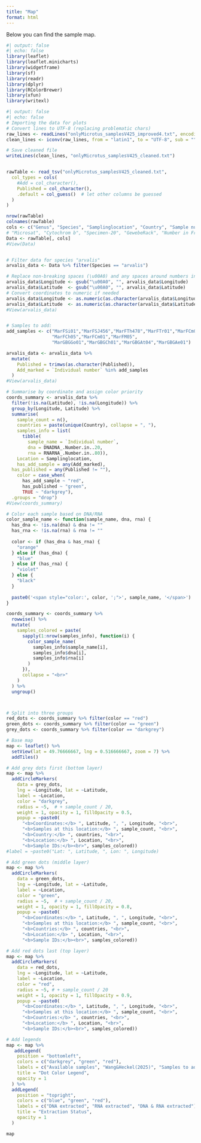 ```yaml
---
title: "Map"
format: html
---
```


Below you can find the sample map.

```r
#| output: false
#| echo: false
library(leaflet)
library(leaflet.minicharts)
library(widgetframe)
library(sf)
library(readr)
library(dplyr)
library(RColorBrewer)
library(xfun)
library(writexl)
```

```r
#| output: false
#| echo: false
# Importing the data for plots
# Convert lines to UTF-8 (replacing problematic chars)
raw_lines <- readLines("onlyMicrotus_samplesV425_improved4.txt", encoding = "latin1")
clean_lines <- iconv(raw_lines, from = "latin1", to = "UTF-8", sub = "")

# Save cleaned file
writeLines(clean_lines, "onlyMicrotus_samplesV425_cleaned.txt")


rawTable <- read_tsv("onlyMicrotus_samplesV425_cleaned.txt",
  col_types = cols(
    #Add = col_character(),
    Published = col_character(),
    .default = col_guess()  # let other columns be guessed
  )
)

nrow(rawTable)
colnames(rawTable)
cols <- c("Genus", "Species", "Samplinglocation", "Country", "Sample number (on tube or bag)", "Individual number", "Extraction y/n?", "Place of capture", "Latitude", "Longitude", "DNADNA_.Number.in..20", "RNARNA_.Number.in..80", "Published")
# "Microsat", "Cytochrom b", "Specimen-20",	"GewebeRack", "Number in Fridge oder -20C oder -80C", "DNADNA_.Number.in..20", "RNARNA_.Number.in..80",	"Lung.Tissue", "Positive? (TULV)", "Published")
Data <- rawTable[, cols]
#View(Data)


# Filter data for species "arvalis"
arvalis_data <- Data %>% filter(Species == "arvalis")

# Replace non-breaking spaces (\u00A0) and any spaces around numbers in Longitude and Latitude
arvalis_data$Longitude <- gsub("\u00A0", "", arvalis_data$Longitude)
arvalis_data$Latitude  <- gsub("\u00A0", "", arvalis_data$Latitude)
# Convert coordinates to numeric if needed
arvalis_data$Longitude <- as.numeric(as.character(arvalis_data$Longitude))
arvalis_data$Latitude  <- as.numeric(as.character(arvalis_data$Latitude))
#View(arvalis_data)


# Samples to add:
add_samples <- c("MarFSi01","MarFSJ456","MarFTh478","MarFTr01","MarFCm04",
                 "MarFCh05","MarFCm01","MarFM05",
                 "MarGBGGo01","MarGBGCh01","MarGBGAt04","MarGBGAe01")

arvalis_data <- arvalis_data %>%
  mutate(
    Published = trimws(as.character(Published)),
    Add_marked = `Individual number` %in% add_samples
  )
#View(arvalis_data)

# Summarise by coordinate and assign color priority
coords_summary <- arvalis_data %>%
  filter(!is.na(Latitude), !is.na(Longitude)) %>%
  group_by(Longitude, Latitude) %>%
  summarise(
    sample_count = n(),
    countries = paste(unique(Country), collapse = ", "),
    samples_info = list(
      tibble(
        sample_name = `Individual number`,
        dna = DNADNA_.Number.in..20,
        rna = RNARNA_.Number.in..80)),
    Location = Samplinglocation,
    has_add_sample = any(Add_marked),
  has_published = any(Published != ""),
    color = case_when(
      has_add_sample ~ "red",
      has_published ~ "green",
      TRUE ~ "darkgrey"),
  .groups = "drop")
#View(coords_summary)

# Color each sample based on DNA/RNA
color_sample_name <- function(sample_name, dna, rna) {
  has_dna <- !is.na(dna) & dna != ""
  has_rna <- !is.na(rna) & rna != ""
  
  color <- if (has_dna & has_rna) {
    "orange"
  } else if (has_dna) {
    "blue"
  } else if (has_rna) {
    "violet"
  } else {
    "black"
  }
  
  paste0('<span style="color:', color, ';">', sample_name, '</span>')
}

coords_summary <- coords_summary %>%
  rowwise() %>%
  mutate(
    samples_colored = paste(
      sapply(1:nrow(samples_info), function(i) {
        color_sample_name(
          samples_info$sample_name[i],
          samples_info$dna[i],
          samples_info$rna[i]
        )
      }),
      collapse = "<br>"
    )
  ) %>%
  ungroup()



# Split into three groups
red_dots <- coords_summary %>% filter(color == "red")
green_dots <- coords_summary %>% filter(color == "green")
grey_dots <- coords_summary %>% filter(color == "darkgrey")

# Base map
map <- leaflet() %>%
  setView(lat = 49.76666667, lng = 0.516666667, zoom = 7) %>%
  addTiles()

# Add grey dots first (bottom layer)
map <- map %>%
  addCircleMarkers(
    data = grey_dots,
    lng = ~Longitude, lat = ~Latitude,
    label = ~Location,
    color = "darkgrey",
    radius = ~5,  # + sample_count / 20,
    weight = 1, opacity = 1, fillOpacity = 0.5,
    popup = ~paste0(
      "<b>Coordinates:</b> ", Latitude, ", ", Longitude, "<br>",
      "<b>Samples at this location:</b> ", sample_count, "<br>",
      "<b>Country:</b> ", countries, "<br>",
      "<b>Location:</b> ", Location, "<br>",
      "<b>Sample IDs:</b><br>", samples_colored))
#label = ~paste0("Lat: ", Latitude, ", Lon: ", Longitude)

# Add green dots (middle layer)
map <- map %>%
  addCircleMarkers(
    data = green_dots,
    lng = ~Longitude, lat = ~Latitude,
    label = ~Location,
    color = "green",
    radius = ~5,  # + sample_count / 20,
    weight = 1, opacity = 1, fillOpacity = 0.8,
    popup = ~paste0(
      "<b>Coordinates:</b> ", Latitude, ", ", Longitude, "<br>",
      "<b>Samples at this location:</b> ", sample_count, "<br>",
      "<b>Countries:</b> ", countries, "<br>",
      "<b>Location:</b> ", Location, "<br>",
      "<b>Sample IDs:</b><br>", samples_colored))

# Add red dots last (top layer)
map <- map %>%
  addCircleMarkers(
    data = red_dots,
    lng = ~Longitude, lat = ~Latitude,
    label = ~Location,
    color = "red",
    radius = ~5, # + sample_count / 20
    weight = 1, opacity = 1, fillOpacity = 0.9,
    popup = ~paste0(
      "<b>Coordinates:</b> ", Latitude, ", ", Longitude, "<br>",
      "<b>Samples at this location:</b> ", sample_count, "<br>",
      "<b>Countries:</b> ", countries, "<br>",
      "<b>Location:</b> ", Location, "<br>",
      "<b>Sample IDs:</b><br>", samples_colored))

# Add legends
map <- map %>%
   addLegend(
    position = "bottomleft",
    colors = c("darkgrey", "green", "red"),
    labels = c("Available samples", "Wang&Heckel(2025)", "Samples to add"),
    title = "Dot Color Legend",
    opacity = 1
  ) %>%
  addLegend(
    position = "topright",
    colors = c("blue", "green", "red"),
    labels = c("DNA extracted", "RNA extracted", "DNA & RNA extracted"),
    title = "Extraction Status",
    opacity = 1
  )


```

```r
map
```
